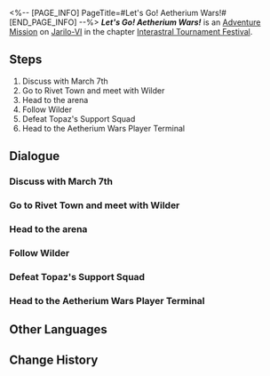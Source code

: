 <%-- [PAGE_INFO]
PageTitle=#Let's Go! Aetherium Wars!#
[END_PAGE_INFO] --%>
{{Stub|Dialogue.}}
{{Mission Infobox
|id            = 8014101
|title         = 
|image         = Mission Let's Go! Aetherium Wars!.png{{subst:void|<!--$UPLOAD:<<SpriteOutput/Chronicle/8014101.png>-<Mission Let's Go! Aetherium Wars!.png>-<Fate's Atlas Images>>-->}}
|type          = Adventure
|event_name    = 
|chapter       = Interastral Tournament Festival
|requirements  = [[Trailblaze Continuance]] ''[[Future Market (II)]]'' completed
|summary       = Following the resolution of the Jarilo debt crisis, a game called Aetherium Wars has become a sensation in the Belobog game market.<br />Upon Wilder's recommendation, you and March 7th experienced your first Aether Spirit duel, determined to achieve the championship.
|characters    = Trailblazer
|startLocation = [[Jarilo-VI]] - [[Administrative District]]
|world         = Jarilo-VI
|area          = Administrative District
|prev          = 
|next          = Embark! Corridor of Fading Echoes!
|rewards       = Trailblaze EXP*200; Stellar Jade*40; Traveler's Guide*6; Lost Crystal*4; Credit*40,000
}}
'''''Let's Go! Aetherium Wars!''''' is an [[Adventure Mission]] on [[Jarilo-VI]] in the chapter [[Interastral Tournament Festival]].

==Steps==
# Discuss with March 7th
# Go to Rivet Town and meet with Wilder
# Head to the arena
# Follow Wilder
# Defeat Topaz's Support Squad
# Head to the Aetherium Wars Player Terminal

<!--
==Gameplay Notes==

--><!--
==Trial Character==

-->
==Dialogue==
{{Stub Dialogue}}
{{Dialogue End}}

===Discuss with March 7th===
{{Mission Description|type=adventure|location=Administrative District|update|An IPC worker named Wilder is passionately promoting a game named Aetherium Wars to you, and sent you an invitation for the Interastral Tournament Festival.<br />Will you go to experience this game in person? Chat with March 7th first.}}
{{Dialogue Start}}
:{{tx}}
{{Dialogue End}}

===Go to Rivet Town and meet with Wilder===
{{Mission Description|type=adventure|location=Rivet Town|update|An IPC worker named Wilder is passionately promoting a game named Aetherium Wars to you, and sent you an invitation for the Interastral Tournament Festival.<br />After deciding to experience this game in person, you firstly need to find this person named Wilder.}}
{{Dialogue Start}}
:{{tx}}
{{Dialogue End}}

===Head to the arena===
{{Mission Description|type=adventure|location=Rivet Town|update|An IPC worker named Wilder is passionately promoting a game named Aetherium Wars to you, and sent you an invitation for the Interastral Tournament Festival.<br />Wilder claims you can only play this game by heading to a specific lobby to register an account. Why don't you go and see what tricks he has up his sleeve...}}
{{Dialogue Start}}
:{{tx}}
{{Dialogue End}}

===Follow Wilder===
{{Mission Description|type=adventure|location=Old Weapon Testing Ground|update|An IPC worker named Wilder is passionately promoting a game named Aetherium Wars to you, and sent you an invitation for the Interastral Tournament Festival.<br />With Wilder leading you, you walk deeper into the arena...}}
{{Dialogue Start}}
:{{tx}}
{{Dialogue End}}

===Defeat Topaz's Support Squad===
{{Mission Description|type=adventure|location=Old Weapon Testing Ground|update|You run into IPC workers threatening Eric in the arena. This group of adults is ganging up on one child. How shameless!<br />With Giovanni's mediation, you decide to resolve the issue with a match of Aetherium Wars. Come, the hotblooded debut match!}}
{{Dialogue Start}}
:{{tx}}
{{Dialogue End}}

===Head to the Aetherium Wars Player Terminal===
{{Mission Description|type=adventure|location=Old Weapon Testing Ground|update|You receive surprise rewards after defeating the IPC workers... However, if you want to take the championship crown in the festival, you gotta first learn how to use the Aetherium Wars Player Terminal.}}
{{Dialogue Start}}
:{{tx}}
{{Dialogue End}}

==Other Languages==
{{Other Languages
|en   = Let's Go! Aetherium Wars!
|zhs  = 启程！以太战线
|zht  = 啟程！《乙太戰線》
|ja   = 開幕！エーテル戦線
|ko   = 출발! 에테르 배틀
|es   = ¡Vamos, Guerras Etéreas!
|fr   = À nous les Guerres de l'étherium&nbsp;!
|ru   = Начало! «Эфирные войны»!
|th   = ตะลุยแนวรบ Aetherium
|vi   = Khởi Hành! Cuộc Chiến Aetherium
|de   = Auf in den Ätheriumkrieg!
|id   = Ayo, Perang Aetherium!
|pt   = Vamos lá! Guerras de Aetherium!
}}

==Change History==
{{Change History|1.4}}
